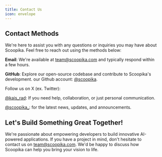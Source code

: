 ```yaml
---
title: Contact Us
icon: envelope
---
```


## Contact Methods

We're here to assist you with any questions or inquiries you may have about Scoopika. Feel free to reach out using the methods below:

**Email**: We're available at team@scoopika.com and typically respond within a few hours.

**GitHub**: Explore our open-source codebase and contribute to Scoopika's development. our Github account: [@scoopika](https://github.com/scoopika).

Follow us on X (ex. Twitter):

[@kais_rad](https://x.com/kais_rad): If you need help, collaboration, or just personal communication.

[@scoopika_](x.com/scoopika_): for the latest news, updates, and announcements.

## Let's Build Something Great Together!

We're passionate about empowering developers to build innovative AI-powered applications. If you have a project in mind, don't hesitate to contact us on team@scoopika.com. We'd be happy to discuss how Scoopika can help you bring your vision to life.